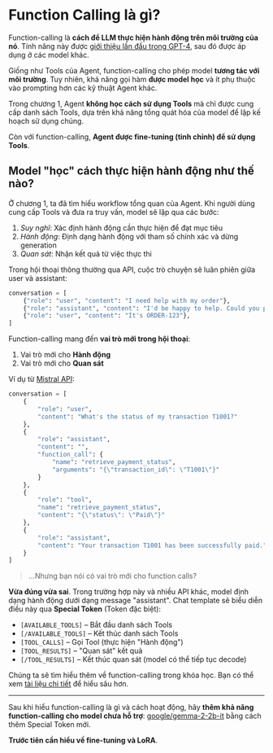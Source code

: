 # Function Calling là gì?

Function-calling là **cách để LLM thực hiện hành động trên môi trường của nó**. Tính năng này được [giới thiệu lần đầu trong GPT-4](https://openai.com/index/function-calling-and-other-api-updates/), sau đó được áp dụng ở các model khác.

Giống như Tools của Agent, function-calling cho phép model **tương tác với môi trường**. Tuy nhiên, khả năng gọi hàm **được model học** và ít phụ thuộc vào prompting hơn các kỹ thuật Agent khác.

Trong chương 1, Agent **không học cách sử dụng Tools** mà chỉ được cung cấp danh sách Tools, dựa trên khả năng tổng quát hóa của model để lập kế hoạch sử dụng chúng.

Còn với function-calling, **Agent được fine-tuning (tinh chỉnh) để sử dụng Tools**.

## Model "học" cách thực hiện hành động như thế nào?

Ở chương 1, ta đã tìm hiểu workflow tổng quan của Agent. Khi người dùng cung cấp Tools và đưa ra truy vấn, model sẽ lặp qua các bước:

1. *Suy nghĩ*: Xác định hành động cần thực hiện để đạt mục tiêu
2. *Hành động*: Định dạng hành động với tham số chính xác và dừng generation
3. *Quan sát*: Nhận kết quả từ việc thực thi

Trong hội thoại thông thường qua API, cuộc trò chuyện sẽ luân phiên giữa user và assistant:

```python
conversation = [
    {"role": "user", "content": "I need help with my order"},
    {"role": "assistant", "content": "I'd be happy to help. Could you provide your order number?"},
    {"role": "user", "content": "It's ORDER-123"},
]
```

Function-calling mang đến **vai trò mới trong hội thoại**:
1. Vai trò mới cho **Hành động**
2. Vai trò mới cho **Quan sát**

Ví dụ từ [Mistral API](https://docs.mistral.ai/capabilities/function_calling/):

```python
conversation = [
    {
        "role": "user",
        "content": "What's the status of my transaction T1001?"
    },
    {
        "role": "assistant",
        "content": "",
        "function_call": {
            "name": "retrieve_payment_status",
            "arguments": "{\"transaction_id\": \"T1001\"}"
        }
    },
    {
        "role": "tool",
        "name": "retrieve_payment_status",
        "content": "{\"status\": \"Paid\"}"
    },
    {
        "role": "assistant",
        "content": "Your transaction T1001 has been successfully paid."
    }
]
```

> ...Nhưng bạn nói có vai trò mới cho function calls?

**Vừa đúng vừa sai**. Trong trường hợp này và nhiều API khác, model định dạng hành động dưới dạng message "assistant". Chat template sẽ biểu diễn điều này qua **Special Token** (Token đặc biệt):

- `[AVAILABLE_TOOLS]` – Bắt đầu danh sách Tools  
- `[/AVAILABLE_TOOLS]` – Kết thúc danh sách Tools  
- `[TOOL_CALLS]` – Gọi Tool (thực hiện "Hành động")  
- `[TOOL_RESULTS]` – "Quan sát" kết quả  
- `[/TOOL_RESULTS]` – Kết thúc quan sát (model có thể tiếp tục decode)

Chúng ta sẽ tìm hiểu thêm về function-calling trong khóa học. Bạn có thể xem [tài liệu chi tiết](https://docs.mistral.ai/capabilities/function_calling/) để hiểu sâu hơn.

---
Sau khi hiểu function-calling là gì và cách hoạt động, hãy **thêm khả năng function-calling cho model chưa hỗ trợ**: [google/gemma-2-2b-it](https://huggingface.co/google/gemma-2-2b-it) bằng cách thêm Special Token mới.

**Trước tiên cần hiểu về fine-tuning và LoRA**.
